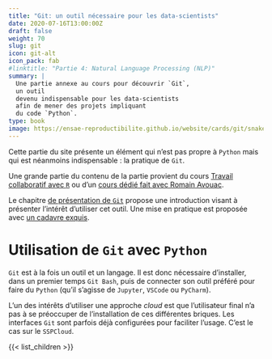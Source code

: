 ```yaml
---
title: "Git: un outil nécessaire pour les data-scientists"
date: 2020-07-16T13:00:00Z
draft: false
weight: 70
slug: git
icon: git-alt
icon_pack: fab
#linktitle: "Partie 4: Natural Language Processing (NLP)"
summary: |
  Une partie annexe au cours pour découvrir `Git`,
  un outil
  devenu indispensable pour les data-scientists
  afin de mener des projets impliquant
  du code `Python`.
type: book
image: https://ensae-reproductibilite.github.io/website/cards/git/snakedolls.jpg
---
```


Cette partie du site présente un élément qui n'est pas propre à
`Python` mais qui est néanmoins indispensable : la pratique de `Git`.

Une grande partie du contenu de la partie provient du cours
[Travail collaboratif avec `R`](https://linogaliana.gitlab.io/collaboratif/git.html)
ou d'un [cours dédié fait avec Romain Avouac](https://formation.pages.lab.sspcloud.fr/git/20220929-formation-git-dese/#/title-slide).

Le chapitre [de présentation de `Git`](/introgit) propose 
une introduction visant à présenter l'intérêt d'utiliser
cet outil. Une mise en pratique est proposée
avec [un cadavre exquis](/exogit).



# Utilisation de `Git` avec `Python`

`Git` est à la fois un outil et un langage. Il
est donc nécessaire d'installer, dans un premier
temps `Git Bash`, puis de connecter
son outil préféré pour faire du `Python` (qu'il
s'agisse de `Jupyter`, `VSCode` ou `PyCharm`). 

L'un des intérêts d'utiliser une approche _cloud_
est que l'utilisateur final n'a pas à se préoccuper
de l'installation de ces différentes briques. 
Les interfaces `Git` sont parfois déjà
configurées pour faciliter l'usage. C'est le
cas sur le `SSPCloud`.  



{{< list_children >}}
